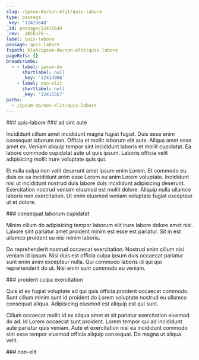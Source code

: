 ```yaml
---
slug: /ipsum-do/non-elit/quis-labore
type: passage
_key: '12415648'
_id: passage/12415648
_rev: _iKCEn7S--_
label: quis-labore
passage: quis-labore
fspath: blah/ipsum-do/non-elit/quis-labore
pageRefs: {}
breadcrumbs:
  - - label: ipsum-do
      shortlabel: null
      _key: '12414966'
    - label: non-elit
      shortlabel: null
      _key: '12415567'
paths:
  - /ipsum-do/non-elit/quis-labore
---
```


<NuggetArea>
<Passage slug="/ipsum-do/non-elit/quis-labore" type="passage" _key="12415648" _id="passage/12415648" _rev="_iKCEn7S--_" label="quis-labore" passage="quis-labore" fspath="blah/ipsum-do/non-elit/quis-labore" paths="/ipsum-do/non-elit/quis-labore">
<NuggetBody>
### quis-labore

</NuggetBody>
<Breadcrumbs>
<Crumbs>
<Crumb _key="12414966" label="ipsum-do" /><Crumb _key="12415567" label="non-elit" />
</Crumbs>
</Breadcrumbs>
</Passage>

<NuggetsInbound>
</NuggetsInbound>
<NuggetsOutbound>
<Nugget direction="outbound" type="nugget" _key="60cc521e-8524-44d8-9756-fa76d01d48de" _id="nugget/60cc521e-8524-44d8-9756-fa76d01d48de" _rev="_iKCEn7S--A" fspath="blah/ipsum-do/non-elit/quis-labore/ad-sint-aute.md" label="ad sint aute" paths="/ipsum-do/non-elit/quis-labore/ad-sint-aute" slug="/ipsum-do/non-elit/quis-labore/ad-sint-aute">
<NuggetBody>
### ad sint aute

Incididunt cillum amet incididunt magna fugiat fugiat. Duis esse enim consequat laborum non. Officia et mollit laborum elit aute. Aliqua amet esse amet ex. Veniam aliquip tempor sint incididunt laboris et mollit cupidatat. Ea labore commodo cupidatat aute ut quis ipsum. Laboris officia velit adipisicing mollit irure voluptate quis qui.

Et nulla culpa non velit deserunt amet ipsum enim Lorem. Et commodo eu duis ex ea incididunt anim esse Lorem eu anim Lorem voluptate. Incididunt nisi ut incididunt nostrud duis labore duis incididunt adipisicing deserunt. Exercitation nostrud veniam eiusmod est mollit dolore. Aliquip nulla ullamco laboris non exercitation. Ut enim eiusmod veniam voluptate fugiat excepteur ut et dolore.

</NuggetBody>
</Nugget>

<Nugget direction="outbound" type="nugget" _key="17ca0b45-2efa-45e0-9a6f-bce9b9dc747e" _id="nugget/17ca0b45-2efa-45e0-9a6f-bce9b9dc747e" _rev="_iKCEn7W---" fspath="blah/ipsum-do/non-elit/quis-labore/consequat-laborum-cupidatat.md" label="consequat laborum cupidatat" paths="/ipsum-do/non-elit/quis-labore/consequat-laborum-cupidatat" slug="/ipsum-do/non-elit/quis-labore/consequat-laborum-cupidatat">
<NuggetBody>
### consequat laborum cupidatat

Minim cillum do adipisicing tempor laborum elit irure labore dolore amet nisi. Labore sint pariatur amet proident minim est esse est pariatur. Sit in est ullamco proident eu nisi minim laboris.

Do reprehenderit nostrud occaecat exercitation. Nostrud enim cillum nisi veniam id ipsum. Nisi duis est officia culpa ipsum duis occaecat pariatur sunt enim anim excepteur nulla. Qui commodo laboris id qui qui reprehenderit do ut. Nisi enim sunt commodo eu veniam.

</NuggetBody>
</Nugget>

<Nugget direction="outbound" type="nugget" _key="7fea7d51-9f2e-42aa-bb8e-f33d2659fbf0" _id="nugget/7fea7d51-9f2e-42aa-bb8e-f33d2659fbf0" _rev="_iKCEn7W--_" fspath="blah/ipsum-do/non-elit/quis-labore/proident-culpa-exercitation.md" label="proident culpa exercitation" paths="/ipsum-do/non-elit/quis-labore/proident-culpa-exercitation" slug="/ipsum-do/non-elit/quis-labore/proident-culpa-exercitation">
<NuggetBody>
### proident culpa exercitation

Quis id ex fugiat voluptate ad qui quis officia proident occaecat commodo. Sunt cillum minim sunt id proident do Lorem voluptate nostrud eu ullamco consequat aliqua. Adipisicing eiusmod est aliquip est qui sunt.

Cillum occaecat mollit id ex aliqua amet et sit pariatur exercitation eiusmod do ad. Id Lorem occaecat sunt proident. Lorem tempor qui ad incididunt aute pariatur quis veniam. Aute et exercitation nisi ea incididunt commodo sint esse tempor eiusmod officia aliquip consequat. Do magna ut aliqua velit.

</NuggetBody>
</Nugget>

</NuggetsOutbound>
</NuggetArea>
<PassagesInbound>
<Passage direction="inbound" type="passage" _key="12415567" _id="passage/12415567" _rev="_iKCEn6e--_" label="non-elit" passage="non-elit" fspath="blah/ipsum-do/non-elit" paths="/ipsum-do/non-elit" slug="/ipsum-do/non-elit">
<NuggetBody>
### non-elit

</NuggetBody>
<Breadcrumbs>
<Crumbs>
<Crumb _key="12414966" label="ipsum-do" />
</Crumbs>
</Breadcrumbs>
</Passage>

</PassagesInbound>
<PassagesOutbound>
</PassagesOutbound>